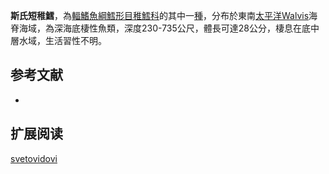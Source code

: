 {{Speciesbox
| name = 斯氏短稚鱈
| status = NE
| status_system = iucn3.1
| trend = unknow
| genus = Gadella
| species = svetovidovi
| authority = [[Trunov|Trunov]], 1992
| synonyms = 
}}
'''斯氏短稚鱈'''，為[[輻鰭魚綱|輻鰭魚綱]][[鱈形目|鱈形目]][[稚鱈科|稚鱈科]]的其中一[[種|種]]，分布於東南[[太平洋|太平洋]]Walvis海脊海域，為深海底棲性魚類，深度230-735公尺，體長可達28公分，棲息在底中層水域，生活習性不明。

==参考文献==
*{{FishBase_species|genus=Gadella|species=svetovidovi|year=2016|month=1}}

== 扩展阅读 ==
{{refbegin}}
{{wikispecies-inline|Gadella svetovidovi|斯氏短稚鱈}}
{{refend}}
{{Taxonbar|from=Q2022365}}

[[Category:短稚鱈屬|svetovidovi]]


{{鱈形目小作品}}